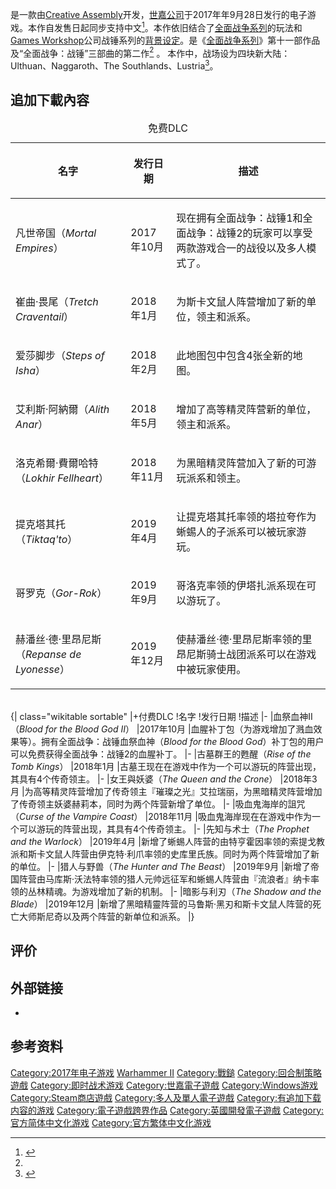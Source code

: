 {{noteTA
| G1=Games
| G2=Warhammer
}}
{{Infobox VG
| title = 全面战争：战锤2
| english = Total War: Warhammer II
| image =
| caption =
| official =
| common =
| genre = [[回合制策略游戏|回合制策略]]、[[即时战术游戏|即时战术]]
| platforms = [[Microsoft_Windows|Microsoft Windows]]
| developer = [[Creative_Assembly|Creative Assembly]]<ref name="eurogamer_interview">{{cite web | url=http://www.eurogamer.net/articles/2017-03-30-total-war-warhammer-2-creative-assembly-answers-the-big-questions | title=Total War: Warhammer 2 - Creative Assembly answers the big questions | work=[[Eurogamer|Eurogamer]] | first=Chris | last=Bratt | date=2017-03-31 | accessdate=2017-04-01 | archive-date=2017-03-31 | archive-url=https://web.archive.org/web/20170331210801/http://www.eurogamer.net/articles/2017-03-30-total-war-warhammer-2-creative-assembly-answers-the-big-questions | dead-url=no }}</ref>
| publisher = 世嘉
| distributor =
| director = Ian Roxburgh<ref name="ign_announce">{{cite web | url=http://uk.ign.com/articles/2017/03/31/total-war-warhammer-2-coming-later-this-year | title=Total War: Warhammer 2 Coming Later This Year | work=[[IGN|IGN]] | first=Seth G. | last=Macy | date=2017-03-31 | accessdate=2017-04-01 | archive-date=2019-12-31 | archive-url=https://web.archive.org/web/20191231034553/https://uk.ign.com/articles/2017/03/31/total-war-warhammer-2-coming-later-this-year }}</ref>
| producer =
| designer =
| writer =
| programmer =
| composer =
| artist =
| series = [[全面战争系列|全面战争系列]]
| engine = TW Engine 3
| modes = [[单人电子游戏|单人]]、[[多人电子游戏|多人]]
| released = '''Windows'''{{vgrelease|WW|2017年9月28日}}'''Linux'''，'''macOS'''{{vgrelease|WW|2018年11月20日}}
}}

{{Vgname|全面战争：战锤2|en=Total War: Warhammer II|cn=全面战争：战锤II|tw=全軍破敵：戰鎚II}}是一款由[[Creative_Assembly|Creative Assembly]]开发，[[世嘉公司|世嘉公司]]于2017年年9月28日发行的电子游戏。本作自发售日起同步支持中文<ref>{{Cite web |url = http://steamcommunity.com/games/594570/announcements/detail/1449450072445113540 |title = Total War: WARHAMMER I & II available in Chinese! |author = CA Whelan |date = 2017-08-11 |publisher = STEAM |language = en,zh |accessdate = 2017-09-30 |archive-date = 2017-09-20 |archive-url = https://web.archive.org/web/20170920090425/http://steamcommunity.com/games/594570/announcements/detail/1449450072445113540 |dead-url = no }}</ref>。本作依旧结合了[[全面战争系列|全面战争系列]]的玩法和[[Games_Workshop|Games Workshop]]公司战锤系列的[[戰鎚_(設定)|背景设定]]。是《[[全面战争系列|全面战争系列]]》第十一部作品及“全面战争：战锤”三部曲的第二作<ref name="ign_announce" />
。
本作中，战场设为四块新大陆：Ulthuan、Naggaroth、The Southlands、Lustria<ref name="pcgamer_announce">{{cite web | url=http://www.pcgamer.com/total-war-warhammer-2-announced-with-epic-three-way-battle-trailer/ | title=Total War: Warhammer 2 announced with epic three-way battle trailer | work=[[PC_Gamer|PC Gamer]] | first=Joe | last=Donnelly | date=2017-03-31 | accessdate=2017-04-01 | archive-date=2017-04-01 | archive-url=https://web.archive.org/web/20170401085355/http://www.pcgamer.com/total-war-warhammer-2-announced-with-epic-three-way-battle-trailer/ | dead-url=no }}</ref>。
== 追加下載內容 ==

{| class="wikitable sortable"
|+免费DLC
!名字
!发行日期
!描述
|-
|凡世帝国（''Mortal Empires''）
|2017年10月
|现在拥有全面战争：战锤1和全面战争：战锤2的玩家可以享受两款游戏合一的战役以及多人模式了。
|-
|崔曲·畏尾（''Tretch Craventail''）
|2018年1月
|为斯卡文鼠人阵营增加了新的单位，领主和派系。
|-
|爱莎脚步（''Steps of Isha''）
|2018年2月
|此地图包中包含4张全新的地图。
|-
|艾利斯·阿納爾（''Alith Anar''）
|2018年5月
|增加了高等精灵阵营新的单位，领主和派系。
|-
|洛克希爾·費爾哈特（''Lokhir Fellheart''）
|2018年11月
|为黑暗精灵阵营加入了新的可游玩派系和领主。
|-
|提克塔其托（''Tiktaq'to''）
|2019年4月
|让提克塔其托率领的塔拉夸作为蜥蜴人的子派系可以被玩家游玩。
|-
|哥罗克（''Gor-Rok''）
|2019年9月
|哥洛克率领的伊塔扎派系现在可以游玩了。
|-
|赫潘丝·德·里昂尼斯（''Repanse de Lyonesse''）
|2019年12月
|使赫潘丝·德·里昂尼斯率领的里昂尼斯骑士战团派系可以在游戏中被玩家使用。
|}
<br />
{| class="wikitable sortable"
|+付费DLC
!名字
!发行日期
!描述
|-
|血祭血神II（''Blood for the Blood God II''）
|2017年10月
|血腥补丁包（为游戏增加了溅血效果等）。拥有全面战争：战锤血祭血神（''Blood for the Blood God''）补丁包的用户可以免费获得全面战争：战锤2的血腥补丁。
|-
|古墓群王的甦醒（''Rise of the Tomb Kings''）
|2018年1月
|古墓王现在在游戏中作为一个可以游玩的阵营出现，其具有4个传奇领主。
|-
|女王與妖婆（''The Queen and the Crone''）
|2018年3月
|为高等精灵阵营增加了传奇领主『璀璨之光』艾拉瑞丽，为黑暗精灵阵营增加了传奇领主妖婆赫莉本，同时为两个阵营新增了单位。
|-
|吸血鬼海岸的詛咒（''Curse of the Vampire Coast''）
|2018年11月
|吸血鬼海岸现在在游戏中作为一个可以游玩的阵营出现，其具有4个传奇领主。
|-
|先知与术士（''The Prophet and the Warlock''）
|2019年4月
|新增了蜥蜴人阵营的由特亨霍因率领的索提戈教派和斯卡文鼠人阵营由伊克特·利爪率领的史库里氏族。同时为两个阵营增加了新的单位。
|-
|猎人与野兽（''The Hunter and The Beast''）
|2019年9月
|新增了帝国阵营由马库斯·沃法特率领的猎人元帅远征军和蜥蜴人阵营由『流浪者』纳卡率领的丛林精魂。为游戏增加了新的机制。
|-
|暗影与利刃（''The Shadow and the Blade''）
|2019年12月
|新增了黑暗精靈阵营的马鲁斯·黑刃和斯卡文鼠人阵营的死亡大师斯尼奇以及两个阵营的新单位和派系。
|}

== 评价 ==
{{Video game reviews
| GR = 87.35%<ref name="GR">{{cite web |url=http://www.gamerankings.com/pc/208043-total-war-warhammer-ii/index.html |title=Total War: WARHAMMER II for PC - GameRankings |accessdate=2019-07-30 |language=en |publisher=[[GameRankings|GameRankings]] |archive-date=2019-05-11 |archive-url=https://web.archive.org/web/20190511234151/https://www.gamerankings.com/pc/208043-total-war-warhammer-ii/index.html |dead-url=no }}</ref>
| MC = 87/100<ref name="MC">{{cite web|url=http://www.metacritic.com/game/pc/total-war-warhammer-ii|title=Total War: WARHAMMER II for PC reviews|work=[[Metacritic|Metacritic]]|language=en|publisher=[[CBS_Interactive|CBS Interactive]]|accessdate=2019-07-30|archive-date=2017-10-03|archive-url=https://web.archive.org/web/20171003222805/http://www.metacritic.com/game/pc/total-war-warhammer-ii|dead-url=no}}</ref>
| IGN = 9.1/10<ref name="IGN">{{cite web|url=http://www.ign.com/articles/2017/09/25/total-war-warhammer-2-review|title=Total War: Warhammer 2 Review|author=TJ Hafer|work=[[IGN|IGN]]|language=en|date=2017-09-25|accessdate=2017-09-30|archive-date=2017-09-29|archive-url=https://web.archive.org/web/20170929231729/http://www.ign.com/articles/2017/09/25/total-war-warhammer-2-review|dead-url=no}}</ref>
| PCGUS = 92/100<ref>{{cite web |url=https://www.pcgamer.com/total-war-warhammer-2-review/ |title=Total War: Warhammer 2 Review |author=Jody Macgregor |date=25 September 2017 |accessdate=17 February 2018 |publisher=[[PC_Gamer_US|PC Gamer US]] |archive-date=2019-12-19 |archive-url=https://web.archive.org/web/20191219105801/https://www.pcgamer.com/total-war-warhammer-2-review/ |dead-url=no }}</ref>
}}

== 外部链接 ==

* {{Official website|totalwar.com}}

== 参考资料 ==
{{Reflist}}

{{全面战争系列}}

{{DEFAULTSORT:Total War, Warhammer II}}
[[Category:2017年电子游戏|Category:2017年电子游戏]]
[[Category:全面战争系列|Warhammer II]]
[[Category:戰鎚|Category:戰鎚]]
[[Category:回合制策略遊戲|Category:回合制策略遊戲]]
[[Category:即时战术游戏|Category:即时战术游戏]]
[[Category:世嘉電子遊戲|Category:世嘉電子遊戲]]
[[Category:Windows游戏|Category:Windows游戏]]
[[Category:Steam商店遊戲|Category:Steam商店遊戲]]
[[Category:多人及單人電子遊戲|Category:多人及單人電子遊戲]]
[[Category:有追加下载内容的游戏|Category:有追加下载内容的游戏]]
[[Category:電子遊戲跨界作品|Category:電子遊戲跨界作品]]
[[Category:英國開發電子遊戲|Category:英國開發電子遊戲]]
[[Category:官方简体中文化游戏|Category:官方简体中文化游戏]]
[[Category:官方繁体中文化游戏|Category:官方繁体中文化游戏]]